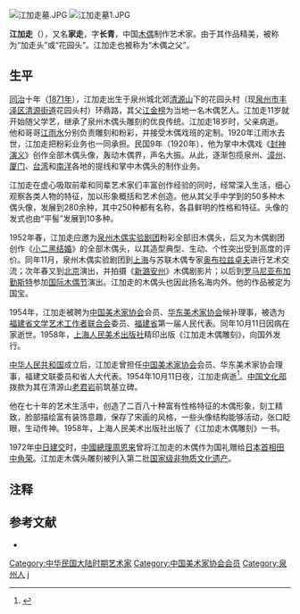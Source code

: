 {{Refimprove|time=2021-09-10T07:09:30+00:00}}
{{Infobox_Person
| name= 江加走
|image=
| image size     = 200px
| image caption  = 江加走像
|birth_date= [[同治|同治]]十年<br>1871年
| place of birth = {{QING}}[[福建省|福建省]][[泉州府|泉州府]][[晉江縣|晉江縣]]
| date of death  = {{death date and age|1954|09|16|1871|09|30}}
| place of death = {{CHN}}[[福建省|福建省]][[晉江專區|晉江專區]][[泉州市|泉州市]]
| relatives      =父亲：江金榜
儿子：江朝铉
孙子：江碧峰
曾孙：江东林 
| past           = 
* 华东美术家协会理事
* 福建省人大代表
* 福建文联委员
|zi=长青|resting_place=清源山|occupation=木偶头雕刻|notable_works=白阔 媒婆 齐眉旦|nationality={{QIN}}(1871-1912)<br/>{{ROC}}(1912-1949)<br/>{{PRC}}(1949-1954)}}
[[File:江加走墓.JPG|thumb]]
[[File:江加走墓1.JPG|thumb]]

'''江加走'''（{{bd|1871年||1954年|catIdx=J江}}），又名'''家走'''，字'''长青'''，中国[[木偶|木偶]]制作艺术家。由于其作品精美，被称为“加走头”或“花园头”。江加走也被称为“木偶之父”。

== 生平 ==
[[同治|同治]]十年（[[1871年|1871年]]），江加走出生于泉州城北郊[[清源山|清源山]]下的花园头村（现[[泉州市|泉州市]][[丰泽区|丰泽区]][[清源街道_(泉州市)|清源街道]]花园头村）环鼎路，其父[[江金榜|江金榜]]为当地一名木偶艺人。江加走11岁就开始随父学艺，继承了泉州木偶头雕刻的优良传统。江加走18岁时，父亲病逝。他和哥哥[[江雨水|江雨水]]分别负责雕刻和粉彩，并接受木偶戏班的定制。1920年江雨水去世，江加走把粉彩业务也一同承担。民国9年（1920年），他为掌中木偶戏《[[封神演义|封神演义]]》创作全部木偶头像，轰动木偶界，声名大振。从此，逐渐包揽泉州、[[漳州|漳州]]、[[厦门|厦门]]、[[台湾|台湾]]和[[南洋|南洋]]各地的提线和掌中木偶头的制作业务。

江加走在虚心吸取前辈和同辈艺术家们丰富创作经验的同时，经常深入生活，细心观察各类人物的特征，加以形象概括和艺术创造。他从其父手中学到的50多种木偶头像，发展到280余种，其中250种都有名称，各县鲜明的性格和特征。头像的发式也由“平髻”发展到10多种。

1952年春，江加走应邀为[[泉州木偶实验剧团|泉州木偶实验剧团]]粉彩全部旧木偶头，后又为木偶剧团创作《[[小二黑结婚|小二黑结婚]]》的全部木偶头，以其造型典型、生动、个性突出受到高度的评价。同年11月，泉州木偶实验剧团到[[上海|上海]]与苏联木偶专家[[奥布拉兹卓夫|奥布拉兹卓夫]]进行艺术交流；次年春又到[[北京|北京]]演出，并拍摄《[[新潞安州|新潞安州]]》木偶剧影片；以后到[[罗马尼亚|罗马尼亚]][[布加勤斯特|布加勤斯特]]参加[[国际木偶节|国际木偶节]]演出。江加走的木偶头也因此扬名海内外。他的作品被定为国宝。

1954年，江加走被聘为[[中国美术家协会|中国美术家协会]]会员、[[华东美术家协会|华东美术家协会]]候补理事，被选为[[福建省文学艺术工作者联合会|福建省文学艺术工作者联合会]]委员、[[福建省|福建省]]第一届人民代表。同年10月11日因病在家逝世。1958年，[[上海人民美术出版社|上海人民美术出版社]]精印出版《江加走木偶雕刻》，向国外发行。

[[中华人民共和国|中华人民共和国]]成立后，江加走曾担任[[中国美术家协会|中国美术家协会]]会员、华东美术家协会理事，福建文联委员和省人大代表。1954年10月11日夜，江加走病逝<ref>{{cite news |title=木偶雕刻家江加走病逝 |work=[[人民日报|人民日报]] |date=1954年10月22日 |page=第3版}}</ref>。[[中国文化部|中国文化部]]拨款为其在清源山[[老君岩|老君岩]]前筑基立碑。

他在七十年的艺术生活中，创造了二百八十种富有性格特征的木偶形象，刻工精致，脸部描绘富有装饰意趣，保存了宋画的风格，一些头像结构能够活动，张口眨眼，生动传神。1958年，上海人民美术出版社出版了《江加走木偶雕刻》一书。

1972年[[中日建交|中日建交]]时，[[中國總理|中國總理]][[周恩来|周恩来]]曾将江加走的木偶作为国礼赠给[[日本首相|日本首相]][[田中角荣|田中角荣]]。江加走木偶头雕刻被列入第二批[[国家级非物质文化遗产|国家级非物质文化遗产]]。

== 注释 ==
{{Reflist}}

==参考文献==
*{{cite AV media |people=傀儡人生 |date= |year=2015 |title=[傀儡人生]第三集 雕刻时光 泉州江碧峰雕刻的木偶头十分讲究 |trans-title= |medium=纪录片 |language= |url=http://tv.cntv.cn/video/VSET10/08c29d2c90a24a81b70f90ab70fd2535 |access-date=2018-01-17 |archive-url=https://web.archive.org/web/20190910034111/http://tv.cntv.cn/video/VSET10/08c29d2c90a24a81b70f90ab70fd2535 |archive-date=2019-09-10 |format= |time= |location= |publisher=央视网 |id= |isbn= |oclc= |quote= |ref= |dead-url=no }}
{{Authority control}}
{{DEFAULTSORT:Jiang jiazou}}
[[Category:中华民国大陆时期艺术家|Category:中华民国大陆时期艺术家]]
[[Category:中国美术家协会会员|Category:中国美术家协会会员]]
[[Category:泉州人|Category:泉州人]]
[[Category:江姓|j]]